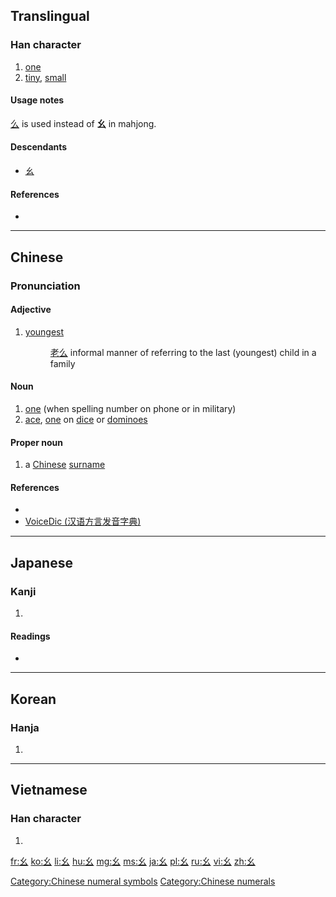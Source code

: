 ==Translingual==
{{stroke order|type=animate}}

===Han character===
{{Han char|rn=52|rad=幺|as=00|sn=3|var=1|four=|canj=女戈 (VI)}}

# [[one]]
# [[tiny]], [[small]]

====Usage notes====
[[么]] is used instead of '''幺''' in mahjong.

====Descendants====
*[[ㄠ]]

====References====
* {{Han ref|kx=0341.120|dkj=09189|dj=0650.060|hdz=21092.140|uh=5E7A|ud=24186}}

[[Category:Chinese numeral symbols]]
[[Category:Chinese numerals]]

----

==Chinese==
{{zh-hanzi-box|[[幺]]}}

===Pronunciation===
{{zh-pron
|m=yāo,yào
|c=jiu1
|h=pfs=yau
|mn=au/io
|w=
|mc=y
|oc=
|ma=|ma2=
|cat=a,n
}}

====Adjective====
{{zh-adj|s|tra=么|pin=yāo|pint=yao1|sort=幺00}}
# [[youngest]]
#: [[老么]] informal manner of referring to the last (youngest) child in a family

====Noun====
{{zh-noun|s|tra=么|pin=yāo|pint=yao1|sort=幺00}}

# [[one]] (when spelling number on phone or in military)
# [[ace]], [[one]] on [[dice]] or [[dominoes]]

====Proper noun====
{{zh-proper noun|s|tra=么|pin=yāo|pint=yao1|sort=幺00}}

# a [[Chinese]] [[surname]]

====References====
* {{cite web
| url = http://www.mdbg.net/chindict/chindict.php?page=worddict&wdrst=0&wdqb=幺
| title = 幺
| work = MDBG English to Chinese dictionary ( Based on CC-CEDICT )
| language = Mandarin/English
| accessdate = 2014-02-14}}
*[http://cn.voicedic.com/ VoiceDic (汉语方言发音字典)]

----

==Japanese==

===Kanji===
{{ja-kanji|grade=|rs=幺00}}

# {{defn|lang=ja|sort=幺00}}

====Readings====
* {{ja-readings|on=[[よう]] (yō)|kun=[[ちいさい]] (chiisai)}}

----

==Korean==

===Hanja===
{{ko-hanja|hangeul=요|rv=yo|mr=yo}}

# {{defn|lang=ko|sort=幺00}}

----

==Vietnamese==

===Han character===
{{vi-hantu|[[yêu]]|rs=幺00}}

# {{defn|lang=vi|sort=幺00}}

[[Category:CJKV radicals| ]]

[[fr:幺]]
[[ko:幺]]
[[li:幺]]
[[hu:幺]]
[[mg:幺]]
[[ms:幺]]
[[ja:幺]]
[[pl:幺]]
[[ru:幺]]
[[vi:幺]]
[[zh:幺]]